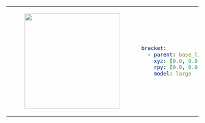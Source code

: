 <table>
<tr>
<td>
<center>
<figure>
    <img src={require("./img/bracket_large.png").default} width="250" />
</figure>
</center>
</td>
<td>

```yaml
bracket:
  - parent: base_link
    xyz: [0.0, 0.0, 0.0]
    rpy: [0.0, 0.0, 0.0]
    model: large
```
</td>
</tr>
</table>
